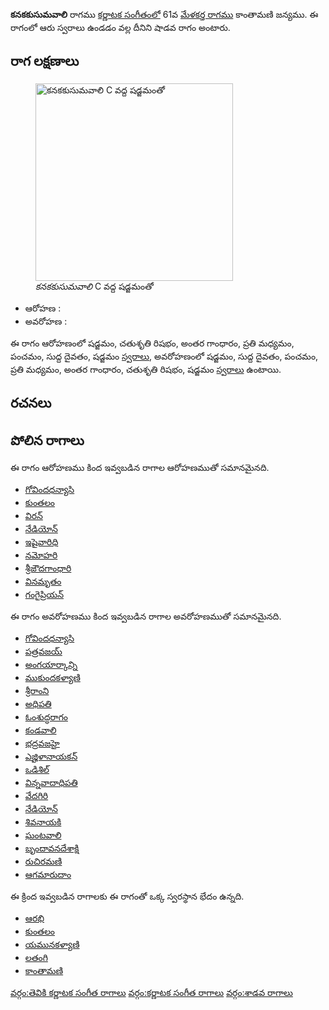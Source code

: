 {{Infobox ragam
	| name          	= కనకకుసుమవాలి
	| synonym	    	= 
	| mela          	= 
	| chakra        	= 
	| janaka        	= 
	| type          	= శాడవ
	| arohanam      	= {{svaraC|S|R2|G3|M2|P|D1|S'}} 
	| avarohanam    	= {{svaraC|S'|D1|P|M2|G3|R2|S}}
	| jeeva         	=
	| chhaya        	=
	| nyasa         	=
	| vishesha      	= 
	| equivalent  		= 
}}
{{కర్ణాటక సంగీత రాగాలు}}
'''కనకకుసుమవాలి''' రాగము [[కర్ణాటక సంగీతం]]లో 61వ [[మేళకర్త రాగము]] కాంతామణి జన్యము.  ఈ రాగంలో ఆరు స్వరాలు ఉండడం వల్ల దీనిని షాడవ రాగం అంటారు.


==రాగ లక్షణాలు==
[[Image:kanakakusumavali_kb2wiki.png|thumb|right|316px|''కనకకుసుమవాలి'' C వద్ద షడ్జమంతో]]

* ఆరోహణ : {{svaraC|S|R2|G3|M2|P|D1|S'}} 
* అవరోహణ : {{svaraC|S'|D1|P|M2|G3|R2|S}}

ఈ రాగం ఆరోహణంలో షడ్జమం, చతుశృతి రిషభం, అంతర గాంధారం, ప్రతి మధ్యమం, పంచమం, సుద్ద దైవతం, షడ్జమం [[స్వరాలు]], అవరోహణంలో షడ్జమం, సుద్ద దైవతం, పంచమం, ప్రతి మధ్యమం, అంతర గాంధారం, చతుశృతి రిషభం, షడ్జమం [[స్వరాలు]] ఉంటాయి.

==రచనలు==



==పోలిన రాగాలు==
ఈ రాగం ఆరోహణము కింద ఇవ్వబడిన రాగాల ఆరోహణముతో సమానమైనది.
* [[గోవిందధన్యాసి]]
* [[కుంతలం]]
* [[విరన్]]
* [[నేడియోన్]]
* [[ఇషైవారిధి]]
* [[నమోహరి]]
* [[శ్రీజౌదగాంధారి]]
* [[వినమృతం]]
* [[గంగైప్రియన్]]

ఈ రాగం అవరోహణము కింద ఇవ్వబడిన రాగాల అవరోహణముతో సమానమైనది.
* [[గోవిందధన్యాసి]]
* [[పత్రవజయ్]]
* [[అంగయార్కాన్ని]]
* [[ముకుందకళ్యాణి]]
* [[శ్రీరాంని]]
* [[అధిపతి]]
* [[ఓంశుద్ధరాగం]]
* [[కండవాలి]]
* [[భద్రవజహై]]
* [[ఎజ్హిళానాయకన్]]
* [[ ఒడిశిల్]]
* [[విన్నవాదాధిపతి]]
* [[వేదగిరి]]
* [[నేడియోన్]]
* [[శివనాయకి]]
* [[ఘంటవాలి]]
* [[బృందావనదేశాక్షి]]
* [[రుచిరమణి]]
* [[ఆగమారుదాం]]

ఈ క్రింద ఇవ్వబడిన రాగాలకు ఈ రాగంతో ఒక్క స్వరస్థాన భేదం ఉన్నది.
* [[ఆరభి]]
* [[కుంతలం]]
* [[యమునకళ్యాణి]]
* [[లతంగి]]
* [[కాంతామణి]]



[[వర్గం:తెవికి కర్ణాటక సంగీత రాగాలు]]
[[వర్గం:కర్ణాటక సంగీత రాగాలు]]
[[వర్గం:శాడవ రాగాలు]]